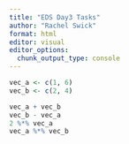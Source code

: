 ```yaml
---
title: "EDS Day3 Tasks"
author: "Rachel Swick"
format: html
editor: visual
editor_options: 
  chunk_output_type: console
---
```


```r
vec_a <- c(1, 6)
vec_b <- c(2, 4)

vec_a + vec_b
vec_b - vec_a
2 %*% vec_a
vec_a %*% vec_b
```

